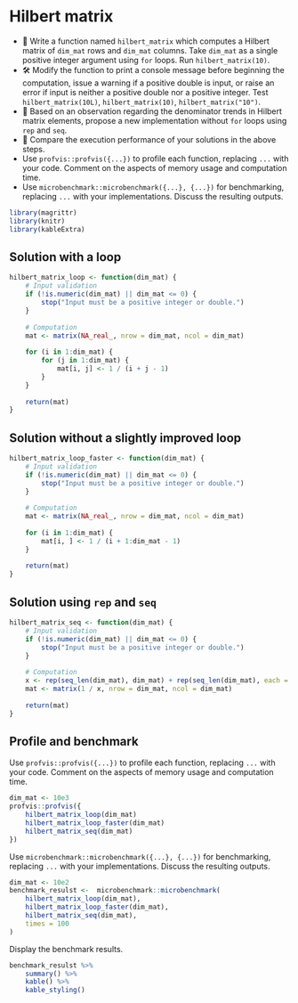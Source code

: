 # Hilbert matrix

- 📝 Write a function named `hilbert_matrix` which computes a Hilbert matrix of `dim_mat` rows and `dim_mat` columns. Take `dim_mat` as a single positive integer argument using `for` loops. Run `hilbert_matrix(10)`.
- 🛠 Modify the function to print a console message before beginning the computation, issue a warning if a positive double is input, or raise an error if input is neither a positive double nor a positive integer. Test `hilbert_matrix(10L)`, `hilbert_matrix(10)`, `hilbert_matrix("10")`.
- 🧮 Based on an observation regarding the denominator trends in Hilbert matrix elements, propose a new implementation without `for` loops using `rep` and `seq`.
- 🚀 Compare the execution performance of your solutions in the above steps.
- Use `profvis::profvis({...})` to profile each function, replacing `...` with your code. Comment on the aspects of memory usage and computation time.
- Use `microbenchmark::microbenchmark({...}, {...})` for benchmarking, replacing `...` with your implementations. Discuss the resulting outputs.

```r
library(magrittr)
library(knitr)
library(kableExtra)
```

## Solution with a loop

```r
hilbert_matrix_loop <- function(dim_mat) {
    # Input validation
    if (!is.numeric(dim_mat) || dim_mat <= 0) {
        stop("Input must be a positive integer or double.")
    }
    
    # Computation
    mat <- matrix(NA_real_, nrow = dim_mat, ncol = dim_mat)
    
    for (i in 1:dim_mat) {
        for (j in 1:dim_mat) {
            mat[i, j] <- 1 / (i + j - 1)
        }
    }
    
    return(mat)
}
```

## Solution without a slightly improved loop

```r
hilbert_matrix_loop_faster <- function(dim_mat) {
    # Input validation
    if (!is.numeric(dim_mat) || dim_mat <= 0) {
        stop("Input must be a positive integer or double.")
    }
    
    # Computation
    mat <- matrix(NA_real_, nrow = dim_mat, ncol = dim_mat)
    
    for (i in 1:dim_mat) {
        mat[i, ] <- 1 / (i + 1:dim_mat - 1)
    }
    
    return(mat)
}
```

## Solution using `rep` and `seq`

```r
hilbert_matrix_seq <- function(dim_mat) {
    # Input validation
    if (!is.numeric(dim_mat) || dim_mat <= 0) {
        stop("Input must be a positive integer or double.")
    }
    
    # Computation
    x <- rep(seq_len(dim_mat), dim_mat) + rep(seq_len(dim_mat), each = dim_mat) - 1
    mat <- matrix(1 / x, nrow = dim_mat, ncol = dim_mat)
    
    return(mat)
}
```

## Profile and benchmark

Use `profvis::profvis({...})` to profile each function, replacing `...` with your code. Comment on the aspects of memory usage and computation time.

```r
dim_mat <- 10e3
profvis::profvis({
    hilbert_matrix_loop(dim_mat)
    hilbert_matrix_loop_faster(dim_mat)
    hilbert_matrix_seq(dim_mat)
})
```

Use `microbenchmark::microbenchmark({...}, {...})` for benchmarking, replacing `...` with your implementations. Discuss the resulting outputs.

```r
dim_mat <- 10e2
benchmark_resulst <-  microbenchmark::microbenchmark(
    hilbert_matrix_loop(dim_mat),
    hilbert_matrix_loop_faster(dim_mat),
    hilbert_matrix_seq(dim_mat),
    times = 100
)
```

Display the benchmark results.

```r
benchmark_resulst %>% 
    summary() %>% 
    kable() %>%
    kable_styling()
```
